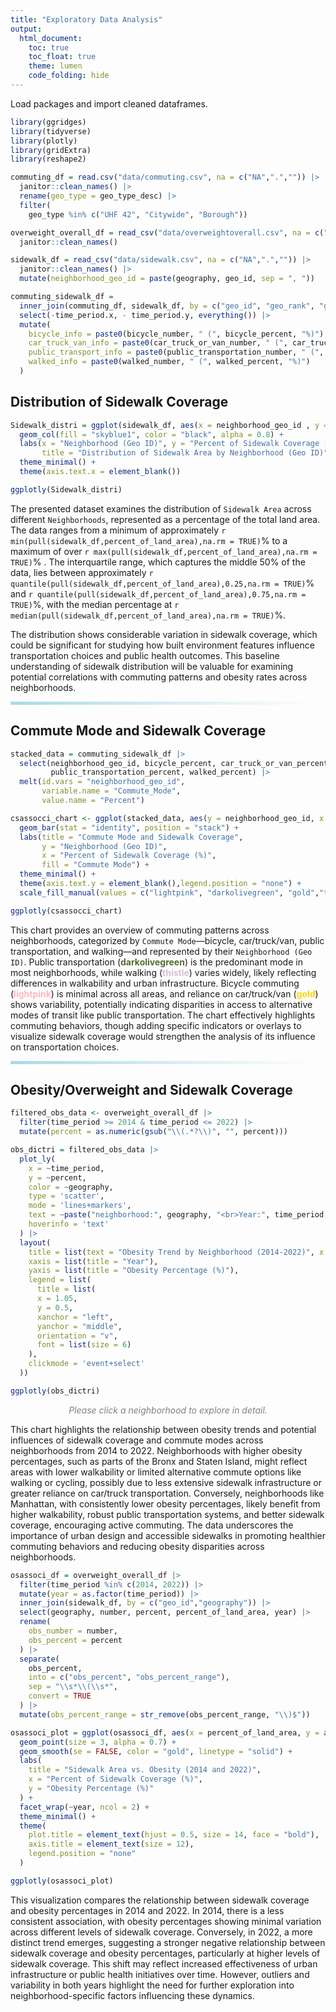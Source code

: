 ```yaml
---
title: "Exploratory Data Analysis"
output: 
  html_document:
    toc: true
    toc_float: true
    theme: lumen
    code_folding: hide
---
```


Load packages and import cleaned dataframes.
```r
library(ggridges)
library(tidyverse)
library(plotly)
library(gridExtra)
library(reshape2)

commuting_df = read.csv("data/commuting.csv", na = c("NA",".","")) |> 
  janitor::clean_names() |> 
  rename(geo_type = geo_type_desc) |> 
  filter(
    geo_type %in% c("UHF 42", "Citywide", "Borough"))

overweight_overall_df = read_csv("data/overweightoverall.csv", na = c("NA",".","")) |> 
  janitor::clean_names()

sidewalk_df = read_csv("data/sidewalk.csv", na = c("NA",".","")) |> 
  janitor::clean_names() |> 
  mutate(neighborhood_geo_id = paste(geography, geo_id, sep = ", ")) 

commuting_sidewalk_df = 
  inner_join(commuting_df, sidewalk_df, by = c("geo_id", "geo_rank", "geography")) |> 
  select(-time_period.x, - time_period.y, everything()) |> 
  mutate(
    bicycle_info = paste0(bicycle_number, " (", bicycle_percent, "%)"),
    car_truck_van_info = paste0(car_truck_or_van_number, " (", car_truck_or_van_percent, "%)"),
    public_transport_info = paste0(public_transportation_number, " (", public_transportation_percent, "%)"),
    walked_info = paste0(walked_number, " (", walked_percent, "%)")
  )
```

## **Distribution of Sidewalk Coverage**
```r
Sidewalk_distri = ggplot(sidewalk_df, aes(x = neighborhood_geo_id , y = percent_of_land_area)) +
  geom_col(fill = "skyblue1", color = "black", alpha = 0.8) +
  labs(x = "Neighborhood (Geo ID)", y = "Percent of Sidewalk Coverage (%)",
       title = "Distribution of Sidewalk Area by Neighborhood (Geo ID)") +
  theme_minimal() +
  theme(axis.text.x = element_blank()) 

ggplotly(Sidewalk_distri)
```

The presented dataset examines the distribution of `Sidewalk Area` across different `Neighborhoods`, represented as a percentage of the total land area. The data ranges from a minimum of approximately `r min(pull(sidewalk_df,percent_of_land_area),na.rm = TRUE)`%  to a maximum of over `r max(pull(sidewalk_df,percent_of_land_area),na.rm = TRUE)`% . The interquartile range, which captures the middle 50% of the data, lies between approximately `r quantile(pull(sidewalk_df,percent_of_land_area),0.25,na.rm = TRUE)`% and `r quantile(pull(sidewalk_df,percent_of_land_area),0.75,na.rm = TRUE)`%, with the median percentage at `r median(pull(sidewalk_df,percent_of_land_area),na.rm = TRUE)`%. 

The distribution shows considerable variation in sidewalk coverage, which could be significant for studying how built environment features influence transportation choices and public health outcomes. This baseline understanding of sidewalk distribution will be valuable for examining potential correlations with commuting patterns and obesity rates across neighborhoods.

<hr style="height: 5px; border: none; background: linear-gradient(to right, lightblue, white);">

## **Commute Mode and Sidewalk Coverage**
```r
stacked_data = commuting_sidewalk_df |> 
  select(neighborhood_geo_id, bicycle_percent, car_truck_or_van_percent, 
         public_transportation_percent, walked_percent) |> 
  melt(id.vars = "neighborhood_geo_id", 
       variable.name = "Commute_Mode", 
       value.name = "Percent")

csassocci_chart <- ggplot(stacked_data, aes(y = neighborhood_geo_id, x = Percent, fill = Commute_Mode)) +
  geom_bar(stat = "identity", position = "stack") +
  labs(title = "Commute Mode and Sidewalk Coverage",
       y = "Neighborhood (Geo ID)",
       x = "Percent of Sidewalk Coverage (%)",
       fill = "Commute Mode") +
  theme_minimal() +
  theme(axis.text.y = element_blank(),legend.position = "none") +
  scale_fill_manual(values = c("lightpink", "darkolivegreen", "gold","thistle"))

ggplotly(csassocci_chart)
```

This chart provides an overview of commuting patterns across neighborhoods, categorized by `Commute Mode`—bicycle, car/truck/van, public transportation, and walking—and represented by their `Neighborhood (Geo ID)`. Public transportation (**<span style="color:darkolivegreen;">darkolivegreen</span>**) is the predominant mode in most neighborhoods, while walking (**<span style="color:thistle;">thistle</span>**) varies widely, likely reflecting differences in walkability and urban infrastructure. Bicycle commuting (**<span style="color:lightpink;">lightpink</span>**) is minimal across all areas, and reliance on car/truck/van (**<span style="color:gold;">gold</span>**) shows variability, potentially indicating disparities in access to alternative modes of transit like public transportation. The chart effectively highlights commuting behaviors, though adding specific indicators or overlays to visualize sidewalk coverage would strengthen the analysis of its influence on transportation choices.

<hr style="height: 5px; border: none; background: linear-gradient(to right, lightblue, white);">

## **Obesity/Overweight and Sidewalk Coverage**
```r
filtered_obs_data <- overweight_overall_df |> 
  filter(time_period >= 2014 & time_period <= 2022) |> 
  mutate(percent = as.numeric(gsub("\\(.*?\\)", "", percent)))

obs_dictri = filtered_obs_data |> 
  plot_ly(
    x = ~time_period,
    y = ~percent,
    color = ~geography,
    type = 'scatter',
    mode = 'lines+markers',
    text = ~paste("neighborhood:", geography, "<br>Year:", time_period, "<br>Percentage:", percent),
    hoverinfo = 'text'
  ) |> 
  layout(
    title = list(text = "Obesity Trend by Neighborhood (2014-2022)", x = 0.5),
    xaxis = list(title = "Year"),
    yaxis = list(title = "Obesity Percentage (%)"),
    legend = list(
      title = list(
      x = 1.05,  
      y = 0.5,
      xanchor = "left",
      yanchor = "middle",
      orientation = "v",
      font = list(size = 6)
    ),
    clickmode = 'event+select'
  ))

ggplotly(obs_dictri)
```
<p style="text-align:center; font-size:14px; font-style:italic; color:gray;">
  Please click a neighborhood to explore in detail.
</p>

This chart highlights the relationship between obesity trends and potential influences of sidewalk coverage and commute modes across neighborhoods from 2014 to 2022. Neighborhoods with higher obesity percentages, such as parts of the Bronx and Staten Island, might reflect areas with lower walkability or limited alternative commute options like walking or cycling, possibly due to less extensive sidewalk infrastructure or greater reliance on car/truck transportation. Conversely, neighborhoods like Manhattan, with consistently lower obesity percentages, likely benefit from higher walkability, robust public transportation systems, and better sidewalk coverage, encouraging active commuting. The data underscores the importance of urban design and accessible sidewalks in promoting healthier commuting behaviors and reducing obesity disparities across neighborhoods.

```r
osassoci_df = overweight_overall_df |> 
  filter(time_period %in% c(2014, 2022)) |> 
  mutate(year = as.factor(time_period)) |> 
  inner_join(sidewalk_df, by = c("geo_id","geography")) |> 
  select(geography, number, percent, percent_of_land_area, year) |> 
  rename(
    obs_number = number,
    obs_percent = percent
  ) |> 
  separate(
    obs_percent, 
    into = c("obs_percent", "obs_percent_range"), 
    sep = "\\s*\\(\\s*", 
    convert = TRUE
  ) |>
  mutate(obs_percent_range = str_remove(obs_percent_range, "\\)$"))

osassoci_plot = ggplot(osassoci_df, aes(x = percent_of_land_area, y = as.numeric(obs_percent), color = year)) +
  geom_point(size = 3, alpha = 0.7) +
  geom_smooth(se = FALSE, color = "gold", linetype = "solid") +
  labs(
    title = "Sidewalk Area vs. Obesity (2014 and 2022)",
    x = "Percent of Sidewalk Coverage (%)",
    y = "Obesity Percentage (%)"
  ) +
  facet_wrap(~year, ncol = 2) +
  theme_minimal() +
  theme(
    plot.title = element_text(hjust = 0.5, size = 14, face = "bold"),
    axis.title = element_text(size = 12),
    legend.position = "none"
  )

ggplotly(osassoci_plot)
```

This visualization compares the relationship between sidewalk coverage and obesity percentages in 2014 and 2022. In 2014, there is a less consistent association, with obesity percentages showing minimal variation across different levels of sidewalk coverage. Conversely, in 2022, a more distinct trend emerges, suggesting a stronger negative relationship between sidewalk coverage and obesity percentages, particularly at higher levels of sidewalk coverage. This shift may reflect increased effectiveness of urban infrastructure or public health initiatives over time. However, outliers and variability in both years highlight the need for further exploration into neighborhood-specific factors influencing these dynamics.







